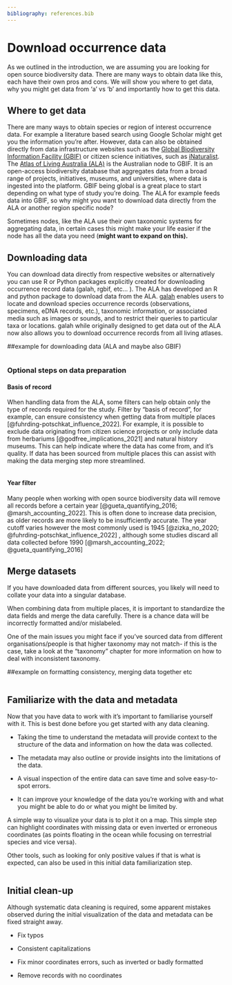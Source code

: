 ```yaml
---
bibliography: references.bib
---
```


# Download occurrence data {#sec-download-data}

As we outlined in the introduction, we are assuming you are looking for open source biodiversity data. There are many ways to obtain data like this, each have their own pros and cons. We will show you where to get data, why you might get data from 'a' vs 'b' and importantly how to get this data.

## Where to get data

There are many ways to obtain species or region of interest occurrence data. For example a literature based search using Google Scholar might get you the information you're after. However, data can also be obtained directly from data infrastructure websites such as the [Global Biodiversity Information Facility (GBIF)](https://www.gbif.org/) or citizen science initiatives, such as [iNaturalist](https://www.inaturalist.org/). The [Atlas of Living Australia (ALA)](www.ala.org.au) is the Australian node to GBIF. It is an open-access biodiversity database that aggregates data from a broad range of projects, initiatives, museums, and universities, where data is ingested into the platform. GBIF being global is a great place to start depending on what type of study you're doing. The ALA for example feeds data into GBIF, so why might you want to download data directly from the ALA or another region specific node?

Sometimes nodes, like the ALA use their own taxonomic systems for aggregating data, in certain cases this might make your life easier if the node has all the data you need (**might want to expand on this).**

## Downloading data

You can download data directly from respective websites or alternatively you can use R or Python packages explicitly created for downloading occurrence record data (galah, rgbif, etc... ). The ALA has developed an R and python package to download data from the ALA. [galah](https://galah.ala.org.au/) enables users to locate and download species occurrence records (observations, specimens, eDNA records, etc.), taxonomic information, or associated media such as images or sounds, and to restrict their queries to particular taxa or locations. galah while originally designed to get data out of the ALA now also allows you to download occurrence records from all living atlases.

##example for downloading data (ALA and maybe also GBIF)

```r

```

### Optional steps on data preparation

#### Basis of record

When handling data from the ALA, some filters can help obtain only the type of records required for the study. Filter by "basis of record", for example, can ensure consistency when getting data from multiple places [@fuhrding-potschkat_influence_2022]. For example, it is possible to exclude data originating from citizen science projects or only include data from herbariums [@godfree_implications_2021] and natural history museums. This can help indicate where the data has come from, and it's quality. If data has been sourced from multiple places this can assist with making the data merging step more streamlined.

```r

```

#### Year filter

Many people when working with open source biodiversity data will remove all records before a certain year [@gueta_quantifying_2016; @marsh_accounting_2022]. This is often done to increase data precision, as older records are more likely to be insufficiently accurate. The year cutoff varies however the most commonly used is 1945 [@zizka_no_2020; @fuhrding-potschkat_influence_2022] , although some studies discard all data collected before 1990 [@marsh_accounting_2022; @gueta_quantifying_2016]

## Merge datasets

If you have downloaded data from different sources, you likely will need to collate your data into a singular database.

When combining data from multiple places, it is important to standardize the data fields and merge the data carefully. There is a chance data will be incorrectly formatted and/or mislabeled.

One of the main issues you might face if you've sourced data from different organisations/people is that higher taxonomy may not match- if this is the case, take a look at the "taxonomy" chapter for more information on how to deal with inconsistent taxonomy.

##example on formatting consistency, merging data together etc

```r

```

## Familiarize with the data and metadata

Now that you have data to work with it's important to familiarise yourself with it. This is best done before you get started with any data cleaning.

-   Taking the time to understand the metadata will provide context to the structure of the data and information on how the data was collected.

-   The metadata may also outline or provide insights into the limitations of the data.

-   A visual inspection of the entire data can save time and solve easy-to-spot errors.

-   It can improve your knowledge of the data you're working with and what you might be able to do or what you might be limited by.

A simple way to visualize your data is to plot it on a map. This simple step can highlight coordinates with missing data or even inverted or erroneous coordinates (as points floating in the ocean while focusing on terrestrial species and vice versa).

Other tools, such as looking for only positive values if that is what is expected, can also be used in this initial data familiarization step.

```r

```

## Initial clean-up

Although systematic data cleaning is required, some apparent mistakes observed during the initial visualization of the data and metadata can be fixed straight away.

-   Fix typos

-   Consistent capitalizations

-   Fix minor coordinates errors, such as inverted or badly formatted

-   Remove records with no coordinates

```r

```

## 
